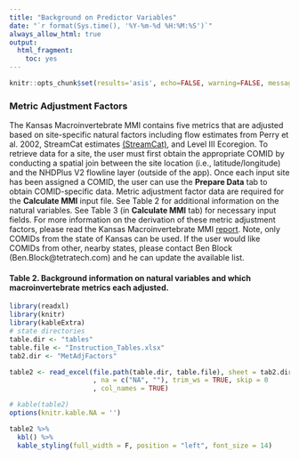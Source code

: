 ```yaml
---
title: "Background on Predictor Variables"
date: "`r format(Sys.time(), '%Y-%m-%d %H:%M:%S')`"
always_allow_html: true
output:
  html_fragment:
    toc: yes
---
```


```r
knitr::opts_chunk$set(results='asis', echo=FALSE, warning=FALSE, message = FALSE)
```

### Metric Adjustment Factors

The Kansas Macroinvertebrate MMI contains five metrics that are adjusted based on site-specific natural factors including flow estimates from Perry et al. 2002, StreamCat estimates [(StreamCat)](https://www.epa.gov/national-aquatic-resource-surveys/streamcat-dataset), and Level III Ecoregion. To retrieve data for a site, the user must first obtain the appropriate COMID by conducting a spatial join between the site location (i.e., latitude/longitude) and the NHDPlus V2 flowline layer (outside of the app). Once each input site has been assigned a COMID, the user can use the **Prepare Data** tab to obtain COMID-specific data. Metric adjustment factor data are required for the **Calculate MMI** input file. See Table 2 for additional information on the natural variables. See Table 3 (in **Calculate MMI** tab) for necessary input fields. For more information on the derivation of these metric adjustment factors, please read the Kansas Macroinvertebrate MMI [report](https://github.com/Blocktt/ShinyAppDocuments/tree/main/KDHEtools/Reports). Note, only COMIDs from the state of Kansas can be used. If the user would like COMIDs from other, nearby states, please contact Ben Block (Ben.Block\@tetratech.com) and he can update the available list.

#### Table 2. Background information on natural variables and which macroinvertebrate metrics each adjusted.

```r
library(readxl)
library(knitr)
library(kableExtra)
# state directories
table.dir <- "tables"
table.file <- "Instruction_Tables.xlsx"
tab2.dir <- "MetAdjFactors"

table2 <- read_excel(file.path(table.dir, table.file), sheet = tab2.dir
                     , na = c("NA", ""), trim_ws = TRUE, skip = 0
                     , col_names = TRUE)  

# kable(table2)
options(knitr.kable.NA = '')

table2 %>% 
  kbl() %>% 
  kable_styling(full_width = F, position = "left", font_size = 14)
```
